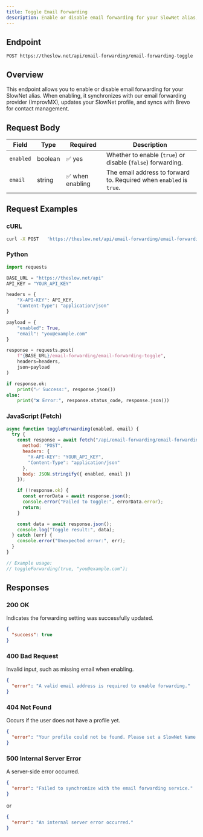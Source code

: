 ```yaml
---
title: Toggle Email Forwarding
description: Enable or disable email forwarding for your SlowNet alias, and set the forwarding address.
---
```



## Endpoint

```
POST https://theslow.net/api/email-forwarding/email-forwarding-toggle
```

## Overview

This endpoint allows you to enable or disable email forwarding for your SlowNet alias.
When enabling, it synchronizes with our email forwarding provider (ImprovMX), updates your SlowNet profile, and syncs with Brevo for contact management.

<AuthSnippet/>

## Request Body

| Field      | Type    | Required | Description                                                    |
|------------|---------|----------|----------------------------------------------------------------|
| `enabled`  | boolean | ✅ yes   | Whether to enable (`true`) or disable (`false`) forwarding.    |
| `email`    | string  | ✅ when enabling | The email address to forward to. Required when `enabled` is `true`. |

## Request Examples

### cURL

```bash
curl -X POST   'https://theslow.net/api/email-forwarding/email-forwarding-toggle'   -H 'X-API-KEY: YOUR_API_KEY'   -H 'Content-Type: application/json'   -d '{"enabled": true, "email": "you@example.com"}'
```

### Python

```python
import requests

BASE_URL = "https://theslow.net/api"
API_KEY = "YOUR_API_KEY"

headers = {
    "X-API-KEY": API_KEY,
    "Content-Type": "application/json"
}

payload = {
    "enabled": True,
    "email": "you@example.com"
}

response = requests.post(
    f"{BASE_URL}/email-forwarding/email-forwarding-toggle",
    headers=headers,
    json=payload
)

if response.ok:
    print("✅ Success:", response.json())
else:
    print("❌ Error:", response.status_code, response.json())
```

### JavaScript (Fetch)

```js
async function toggleForwarding(enabled, email) {
  try {
    const response = await fetch("/api/email-forwarding/email-forwarding-toggle", {
      method: "POST",
      headers: {
        "X-API-KEY": "YOUR_API_KEY",
        "Content-Type": "application/json"
      },
      body: JSON.stringify({ enabled, email })
    });

    if (!response.ok) {
      const errorData = await response.json();
      console.error("Failed to toggle:", errorData.error);
      return;
    }

    const data = await response.json();
    console.log("Toggle result:", data);
  } catch (err) {
    console.error("Unexpected error:", err);
  }
}

// Example usage:
// toggleForwarding(true, "you@example.com");
```

## Responses

### 200 OK

Indicates the forwarding setting was successfully updated.

```json
{
  "success": true
}
```

### 400 Bad Request

Invalid input, such as missing email when enabling.

```json
{
  "error": "A valid email address is required to enable forwarding."
}
```

<unauthorizederror/>

### 404 Not Found

Occurs if the user does not have a profile yet.

```json
{
  "error": "Your profile could not be found. Please set a SlowNet Name first."
}
```

### 500 Internal Server Error

A server-side error occurred.

```json
{
  "error": "Failed to synchronize with the email forwarding service."
}
```

or

```json
{
  "error": "An internal server error occurred."
}
```

<SupportSnippet/>
